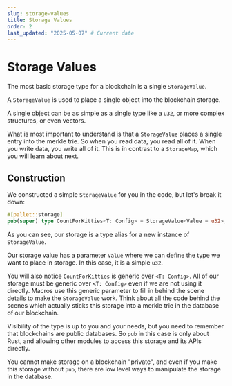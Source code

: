 ```yaml
---
slug: storage-values
title: Storage Values
order: 2
last_updated: "2025-05-07" # Current date
---
```


# Storage Values

The most basic storage type for a blockchain is a single `StorageValue`.

A `StorageValue` is used to place a single object into the blockchain storage.

A single object can be as simple as a single type like a `u32`, or more complex structures, or even vectors.

What is most important to understand is that a `StorageValue` places a single entry into the merkle trie. So when you read data, you read all of it. When you write data, you write all of it. This is in contrast to a `StorageMap`, which you will learn about next.

## Construction

We constructed a simple `StorageValue` for you in the code, but let's break it down:

```rust
#[pallet::storage]
pub(super) type CountForKitties<T: Config> = StorageValue<Value = u32>;
```

As you can see, our storage is a type alias for a new instance of `StorageValue`.

Our storage value has a parameter `Value` where we can define the type we want to place in storage. In this case, it is a simple `u32`.

You will also notice `CountForKitties` is generic over `<T: Config>`. All of our storage must be generic over `<T: Config>` even if we are not using it directly. Macros use this generic parameter to fill in behind the scene details to make the `StorageValue` work. Think about all the code behind the scenes which actually sticks this storage into a merkle trie in the database of our blockchain.

Visibility of the type is up to you and your needs, but you need to remember that blockchains are public databases. So `pub` in this case is only about Rust, and allowing other modules to access this storage and its APIs directly.

You cannot make storage on a blockchain "private", and even if you make this storage without `pub`, there are low level ways to manipulate the storage in the database.
